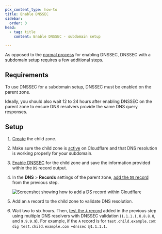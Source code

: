 ```yaml
---
pcx_content_type: how-to
title: Enable DNSSEC
sidebar:
  order: 3
head:
  - tag: title
    content: Enable DNSSEC - subdomain setup

---
```


As opposed to the [normal process](/dns/dnssec/) for enabling DNSSEC, DNSSEC with a subdomain setup requires a few additional steps.

## Requirements

To use DNSSEC for a subdomain setup, DNSSEC must be enabled on the parent zone.

Ideally, you should also wait 12 to 24 hours after enabling DNSSEC on the parent zone to ensure DNS resolvers provide the same DNS query responses.

## Setup

1. [Create](/dns/zone-setups/subdomain-setup/setup//#how-to) the child zone.

2. Make sure the child zone is [active](/dns/zone-setups/reference/domain-status/) on Cloudflare and that DNS resolution is working properly for your subdomain.

3. [Enable DNSSEC](/dns/dnssec/) for the child zone and save the information provided within the `DS` record output.

4. In the **DNS** > **Records** settings of the parent zone, [add the `DS` record](/dns/manage-dns-records/how-to/create-dns-records/) from the previous step.

   ![Screenshot showing how to add a DS record within Cloudflare](~/assets/images/dns/ds-record-example.png)

5. Add an `A` record to the child zone to validate DNS resolution.

6. Wait two to six hours. Then, [test the `A` record](/dns/dnssec/troubleshooting/#test-dnssec-with-dig) added in the previous step using multiple DNS resolvers with DNSSEC validation (`1.1.1.1`, `8.8.8.8`, and `9.9.9.9`). For example, if the `A` record is for `test.child.example.com`: `dig test.child.example.com +dnssec @1.1.1.1`.
